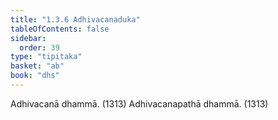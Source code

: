 ```yaml
---
title: "1.3.6 Adhivacanaduka"
tableOfContents: false
sidebar:
  order: 39
type: "tipitaka"
basket: "ab"
book: "dhs"
---
```



<DynamicBreadcrumb />

<Division number="128" book="dhs">

<Paragraph number="292" book="dhs">
Adhivacanā dhammā. (<Emphasis>1313</Emphasis>)
</Paragraph>

<Paragraph number="293" book="dhs">
Adhivacanapathā dhammā. (<Emphasis>1313</Emphasis>)
</Paragraph>
</Division>